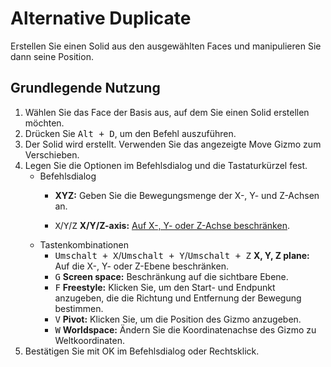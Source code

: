 
# Alternative Duplicate

<Reference shortcut="Alt + D" command="Alternative Duplicate" button="Links von der Befehlsleiste" buttonIcon='button-alternative-duplicate' />

Erstellen Sie einen Solid aus den ausgewählten Faces und manipulieren Sie dann seine Position.

## Grundlegende Nutzung

1. Wählen Sie das Face der Basis aus, auf dem Sie einen Solid erstellen möchten.
2. Drücken Sie <kbd>Alt + D</kbd>, um den Befehl auszuführen.
3. Der Solid wird erstellt. Verwenden Sie das angezeigte Move Gizmo zum Verschieben.
4. Legen Sie die Optionen im Befehlsdialog und die Tastaturkürzel fest.
    - <Kst>Befehlsdialog</Kst>
        - **XYZ:** Geben Sie die Bewegungsmenge der X-, Y- und Z-Achsen an.

        - <kbd>X</kbd>/<kbd>Y</kbd>/<kbd>Z</kbd> **X/Y/Z-axis:** [Auf X-, Y- oder Z-Achse beschränken](/tool/sketching-essentials#constrain-to-an-axis).
    - <Kst>Tastenkombinationen</Kst>
        - <kbd>Umschalt + X</kbd>/<kbd>Umschalt + Y</kbd>/<kbd>Umschalt + Z</kbd> **X, Y, Z plane:** Auf die X-, Y- oder Z-Ebene beschränken.
        - <kbd>G</kbd> **Screen space:** Beschränkung auf die sichtbare Ebene.
        - <kbd>F</kbd> **Freestyle:** Klicken Sie, um den Start- und Endpunkt anzugeben, die die Richtung und Entfernung der Bewegung bestimmen.
        - <kbd>V</kbd> **Pivot:** Klicken Sie, um die Position des Gizmo anzugeben.
        - <kbd>W</kbd> **Worldspace:** Ändern Sie die Koordinatenachse des Gizmo zu Weltkoordinaten.
4. Bestätigen Sie mit OK im Befehlsdialog oder Rechtsklick.

<VideoPlayer fileName="alternative-duplicate"/>